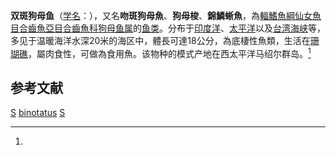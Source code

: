 {{Speciesbox 
| taxon = Synodus binotatus
| status = NE
| status_system = IUCN3.1
| image = Lizard fish Synodus binotatus Schultz 1953 in Kona Hawaii.jpg
| authority = Schultz, 1953<ref name='id5514'>{{cite web| url =http://www.bioinfo.cn/db05/BjdwSpecies.php?action=view&id=5514| title =双斑狗母鱼| work =中国动物物种编目数据库| publisher =中国科学院微生物研究所| author =中国科学院动物研究所| accessdate =2009-04-11| deadurl =yes| archiveurl =https://web.archive.org/web/20160305065426/http://www.bioinfo.cn/db05/BjdwSpecies.php?action=view&id=5514| archivedate =2016-03-05}}</ref>
| synonyms = 
}}

'''双斑狗母鱼'''（[[学名|学名]]：{{lang|la|''Synodus binotatus''}}），又名'''吻斑狗母魚'''、'''狗母梭'''、'''錦鱗蜥魚'''，為[[輻鰭魚綱|輻鰭魚綱]][[仙女魚目|仙女魚目]][[合齒魚亞目|合齒魚亞目]][[合齒魚科|合齒魚科]][[狗母鱼属|狗母鱼属]]的[[鱼类|鱼类]]。分布于[[印度洋|印度洋]]、[[太平洋|太平洋]]以及[[台湾海峡|台湾海峡]]等，多见于温暖海洋水深20米的海区中，體長可達18公分，為底棲性魚類，生活在[[珊瑚礁|珊瑚礁]]，屬肉食性，可做為食用魚。该物种的模式产地在西太平洋马绍尔群岛。<ref name='id5514'/>

== 参考文献 ==
{{reflist}}

{{Taxonbar|from=Q2335701}}

[[Category:食用魚|S]]
[[Category:狗母鱼属|binotatus]]
[[Category:1953年描述的鱼类|S]]